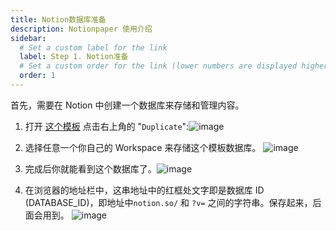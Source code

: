 ```yaml
---
title: Notion数据库准备
description: Notionpaper 使用介绍
sidebar:
  # Set a custom label for the link
  label: Step 1. Notion准备
  # Set a custom order for the link (lower numbers are displayed higher up)
  order: 1
---
```



首先，需要在 Notion 中创建一个数据库来存储和管理内容。

<Steps>

1. 打开 [这个模板](https://notion.so/dc5b49137cc0426a9b3ebfe4cc7f24a5?v=025e15f88d8847f987e370eb94346a9a) 点击右上角的 "`Duplicate`":![image](./src/1dbstepup/step1.png)

2. 选择任意一个你自己的 Workspace 来存储这个模板数据库。 ![image](./src/1dbstepup/step2.png)

3. 完成后你就能看到这个数据库了。![image](./src/1dbstepup/step3.png)

4. 在浏览器的地址栏中，这串地址中的红框处文字即是数据库 ID (DATABASE_ID)，即地址中`notion.so/` 和 `?v=` 之间的字符串。保存起来，后面会用到。 ![image](./src/1dbstepup/step4.png)

</Steps>
